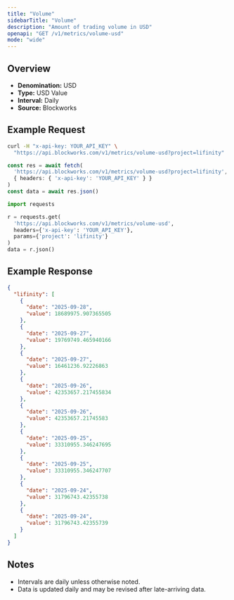 ```yaml
---
title: "Volume"
sidebarTitle: "Volume"
description: "Amount of trading volume in USD"
openapi: "GET /v1/metrics/volume-usd"
mode: "wide"
---
```


## Overview

- **Denomination:** USD
- **Type:** USD Value
- **Interval:** Daily
- **Source:** Blockworks

## Example Request

<CodeGroup>

```bash cURL
curl -H "x-api-key: YOUR_API_KEY" \
  "https://api.blockworks.com/v1/metrics/volume-usd?project=lifinity"
```

```typescript TypeScript
const res = await fetch(
  'https://api.blockworks.com/v1/metrics/volume-usd?project=lifinity',
  { headers: { 'x-api-key': 'YOUR_API_KEY' } }
)
const data = await res.json()
```

```python Python
import requests

r = requests.get(
  'https://api.blockworks.com/v1/metrics/volume-usd',
  headers={'x-api-key': 'YOUR_API_KEY'},
  params={'project': 'lifinity'}
)
data = r.json()
```

</CodeGroup>

## Example Response

```json
{
  "lifinity": [
    {
      "date": "2025-09-28",
      "value": 18689975.907365505
    },
    {
      "date": "2025-09-27",
      "value": 19769749.465940166
    },
    {
      "date": "2025-09-27",
      "value": 16461236.92226863
    },
    {
      "date": "2025-09-26",
      "value": 42353657.217455834
    },
    {
      "date": "2025-09-26",
      "value": 42353657.21745583
    },
    {
      "date": "2025-09-25",
      "value": 33310955.346247695
    },
    {
      "date": "2025-09-25",
      "value": 33310955.346247707
    },
    {
      "date": "2025-09-24",
      "value": 31796743.42355738
    },
    {
      "date": "2025-09-24",
      "value": 31796743.42355739
    }
  ]
}
```

## Notes
- Intervals are daily unless otherwise noted.
- Data is updated daily and may be revised after late-arriving data.
